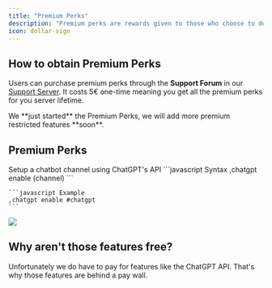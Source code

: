 ```yaml
---
title: "Premium Perks"
description: "Premium perks are rewards given to those who choose to donate to Lunar."
icon: dollar-sign
---
```


## How to obtain Premium Perks

Users can purchase premium perks through the **Support Forum** in our [Support Server](https://discord.gg/d8pPTNQfBB). It costs 5€ one-time meaning you get all the premium perks for you server lifetime.

<Note>
  We **just started** the Premium Perks, we will add more premium restricted features **soon**.
</Note>

## Premium Perks

<Accordion title="ChatGPT" defaultOpen={false}>
  Setup a chatbot channel using ChatGPT's API



  <CodeGroup>
    ```javascript Syntax
    ,chatgpt enable (channel)
    ```

    ```javascript Example
    ,chatgpt enable #chatgpt
    ```
  </CodeGroup>



  ![](/images/chatgpt.png)
</Accordion>

## Why aren't those features free?

Unfortunately we do have to pay for features like the ChatGPT API. That's why those features are behind a pay wall.